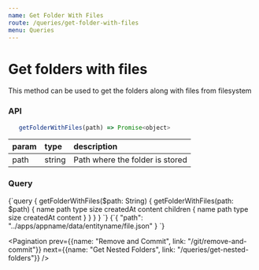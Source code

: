 ```yaml
---
name: Get Folder With Files
route: /queries/get-folder-with-files
menu: Queries
---
```



# Get folders with files

This method can be used to get the folders along with files from filesystem

### API

```js
   getFolderWithFiles(path) => Promise<object>
```

|param|type|description|
|:--|:--|:--|
|path|string|Path where the folder is stored|

### Query
<QueryViewer>
   <QueryTab>
{`query {
   getFolderWithFiles($path: String) {
      getFolderWithFiles(path: $path) {
         name
         path
         type
         size
         createdAt
         content
         children {
            name
            path
            type
            size
            createdAt
            content
         }
      }
   }
}
`}
   </QueryTab>
   <VariablesTab>
{`{
   "path": "../apps/appname/data/entityname/file.json"
}
`}
   </VariablesTab>
</QueryViewer>

<Pagination prev={{name: "Remove and Commit", link: "/git/remove-and-commit"}} next={{name: "Get Nested Folders", link: "/queries/get-nested-folders"}} />

